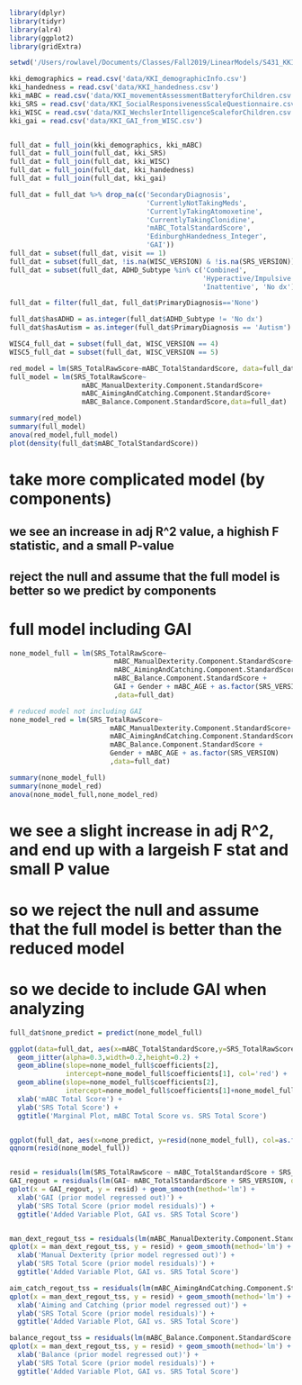 ```r
library(dplyr)
library(tidyr)
library(alr4)
library(ggplot2)
library(gridExtra)

setwd('/Users/rowlavel/Documents/Classes/Fall2019/LinearModels/S431_KKI_data_analysis')

kki_demographics = read.csv('data/KKI_demographicInfo.csv')
kki_handedness = read.csv('data/KKI_handedness.csv')
kki_mABC = read.csv('data/KKI_movementAssessmentBatteryforChildren.csv')
kki_SRS = read.csv('data/KKI_SocialResponsivenessScaleQuestionnaire.csv')
kki_WISC = read.csv('data/KKI_WechslerIntelligenceScaleforChildren.csv')
kki_gai = read.csv('data/KKI_GAI_from_WISC.csv')


full_dat = full_join(kki_demographics, kki_mABC)
full_dat = full_join(full_dat, kki_SRS)
full_dat = full_join(full_dat, kki_WISC)
full_dat = full_join(full_dat, kki_handedness)
full_dat = full_join(full_dat, kki_gai)

full_dat = full_dat %>% drop_na(c('SecondaryDiagnosis', 
                                  'CurrentlyNotTakingMeds', 
                                  'CurrentlyTakingAtomoxetine', 
                                  'CurrentlyTakingClonidine', 
                                  'mABC_TotalStandardScore', 
                                  'EdinburghHandedness_Integer',
                                  'GAI'))
full_dat = subset(full_dat, visit == 1)
full_dat = subset(full_dat, !is.na(WISC_VERSION) & !is.na(SRS_VERSION))
full_dat = subset(full_dat, ADHD_Subtype %in% c('Combined', 
                                                'Hyperactive/Impulsive', 
                                                'Inattentive', 'No dx'))

full_dat = filter(full_dat, full_dat$PrimaryDiagnosis=='None')

full_dat$hasADHD = as.integer(full_dat$ADHD_Subtype != 'No dx')
full_dat$hasAutism = as.integer(full_dat$PrimaryDiagnosis == 'Autism')

WISC4_full_dat = subset(full_dat, WISC_VERSION == 4)
WISC5_full_dat = subset(full_dat, WISC_VERSION == 5)
```

```r
red_model = lm(SRS_TotalRawScore~mABC_TotalStandardScore, data=full_dat)
full_model = lm(SRS_TotalRawScore~
                  mABC_ManualDexterity.Component.StandardScore+
                  mABC_AimingAndCatching.Component.StandardScore+
                  mABC_Balance.Component.StandardScore,data=full_dat)

summary(red_model)
summary(full_model)
anova(red_model,full_model)
plot(density(full_dat$mABC_TotalStandardScore))
```
# take more complicated model (by components)
## we see an increase in adj R^2 value, a highish F statistic, and a small P-value
## reject the null and assume that the full model is better so we predict by components


# full model including GAI
```r
none_model_full = lm(SRS_TotalRawScore~
                          mABC_ManualDexterity.Component.StandardScore+
                          mABC_AimingAndCatching.Component.StandardScore+
                          mABC_Balance.Component.StandardScore +
                          GAI + Gender + mABC_AGE + as.factor(SRS_VERSION)
                          ,data=full_dat)

# reduced model not including GAI
none_model_red = lm(SRS_TotalRawScore~
                         mABC_ManualDexterity.Component.StandardScore+
                         mABC_AimingAndCatching.Component.StandardScore+
                         mABC_Balance.Component.StandardScore +
                         Gender + mABC_AGE + as.factor(SRS_VERSION)
                         ,data=full_dat)

summary(none_model_full)
summary(none_model_red)
anova(none_model_full,none_model_red)
```
# we see a slight increase in adj R^2, and end up with a largeish F stat and small P value
# so we reject the null and assume that the full model is better than the reduced model
# so we decide to include GAI when analyzing 

```r
full_dat$none_predict = predict(none_model_full)

ggplot(data=full_dat, aes(x=mABC_TotalStandardScore,y=SRS_TotalRawScore,col=as.factor(SRS_VERSION))) + 
  geom_jitter(alpha=0.3,width=0.2,height=0.2) + 
  geom_abline(slope=none_model_full$coefficients[2],
              intercept=none_model_full$coefficients[1], col='red') +
  geom_abline(slope=none_model_full$coefficients[2],
              intercept=none_model_full$coefficients[1]+none_model_full$coefficients[8], col='blue') + 
  xlab('mABC Total Score') +
  ylab('SRS Total Score') +
  ggtitle('Marginal Plot, mABC Total Score vs. SRS Total Score')


ggplot(full_dat, aes(x=none_predict, y=resid(none_model_full), col=as.factor(SRS_VERSION))) + geom_point()
qqnorm(resid(none_model_full))


resid = residuals(lm(SRS_TotalRawScore ~ mABC_TotalStandardScore + SRS_VERSION, data = full_dat))
GAI_regout = residuals(lm(GAI~ mABC_TotalStandardScore + SRS_VERSION, data=full_dat))
qplot(x = GAI_regout, y = resid) + geom_smooth(method='lm') + 
  xlab('GAI (prior model regressed out)') +
  ylab('SRS Total Score (prior model residuals)') +
  ggtitle('Added Variable Plot, GAI vs. SRS Total Score')


man_dext_regout_tss = residuals(lm(mABC_ManualDexterity.Component.StandardScore ~ mABC_TotalStandardScore + SRS_VERSION, data = full_dat))
qplot(x = man_dext_regout_tss, y = resid) + geom_smooth(method='lm') + 
  xlab('Manual Dexterity (prior model regressed out)') +
  ylab('SRS Total Score (prior model residuals)') +
  ggtitle('Added Variable Plot, GAI vs. SRS Total Score')

aim_catch_regout_tss = residuals(lm(mABC_AimingAndCatching.Component.StandardScore ~ mABC_TotalStandardScore + SRS_VERSION, data = full_dat))
qplot(x = man_dext_regout_tss, y = resid) + geom_smooth(method='lm') + 
  xlab('Aiming and Catching (prior model regressed out)') +
  ylab('SRS Total Score (prior model residuals)') +
  ggtitle('Added Variable Plot, GAI vs. SRS Total Score')

balance_regout_tss = residuals(lm(mABC_Balance.Component.StandardScore ~ mABC_TotalStandardScore + SRS_VERSION, data = full_dat))
qplot(x = man_dext_regout_tss, y = resid) + geom_smooth(method='lm') + 
  xlab('Balance (prior model regressed out)') +
  ylab('SRS Total Score (prior model residuals)') +
  ggtitle('Added Variable Plot, GAI vs. SRS Total Score')
```






